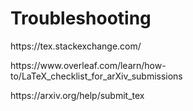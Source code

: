 
# Troubleshooting

https://tex.stackexchange.com/

https://www.overleaf.com/learn/how-to/LaTeX_checklist_for_arXiv_submissions

https://arxiv.org/help/submit_tex